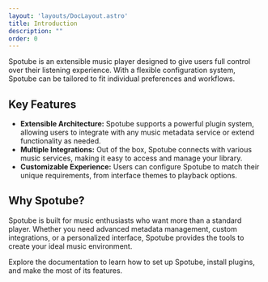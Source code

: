 ```yaml
---
layout: 'layouts/DocLayout.astro'
title: Introduction
description: ""
order: 0
---
```


Spotube is an extensible music player designed to give users full control over their listening experience. With a flexible configuration system, Spotube can be tailored to fit individual preferences and workflows.

## Key Features

- **Extensible Architecture:** Spotube supports a powerful plugin system, allowing users to integrate with any music metadata service or extend functionality as needed.
- **Multiple Integrations:** Out of the box, Spotube connects with various music services, making it easy to access and manage your library.
- **Customizable Experience:** Users can configure Spotube to match their unique requirements, from interface themes to playback options.

## Why Spotube?

Spotube is built for music enthusiasts who want more than a standard player. Whether you need advanced metadata management, custom integrations, or a personalized interface, Spotube provides the tools to create your ideal music environment.

Explore the documentation to learn how to set up Spotube, install plugins, and make the most of its features.
